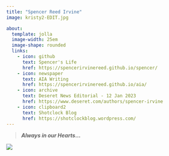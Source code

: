 ```yaml
---
title: "Spencer Reed Irvine"
image: kristy2-EDIT.jpg

about:
  template: jolla
  image-width: 25em
  image-shape: rounded
  links:
    - icon: github
      text: Spencer's Life
      href: https://spencerirvinereed.github.io/spencer/
    - icon: newspaper
      text: AIA Writing
      href: https://spencerirvinereed.github.io/aia/
    - icon: archive
      text: Deseret News Editorial - 12 Jan 2023
      href: https://www.deseret.com/authors/spencer-irvine
    - icon: clipboard2
      text: Shotclock Blog
      href: https://shotclockblog.wordpress.com/
---
```


> ***Always in our Hearts*****...**

![](flag.jpeg)
